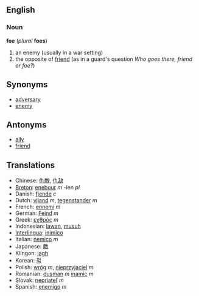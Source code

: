 ==English==
===Noun===
'''foe''' (''plural'' '''foes''')

# an enemy (usually in a war setting)
# the opposite of [[friend]] (as in a guard's question ''Who goes there, friend or foe?'')

==Synonyms==
*[[adversary]]
*[[enemy]]

==Antonyms==
*[[ally]]
*[[friend]]

<!-- * Fee, Fie, and Fum -->

== Translations ==
*Chinese: [[仇敵]], [[仇敌]]
*[[Breton]]: [[enebour]] ''m'' -ien ''pl''
*Danish: [[fjende]] ''c''
*Dutch: [[vijand]] ''m'', [[tegenstander]] ''m''
*French: [[ennemi]] ''m''
*German: [[Feind]] ''m''
*Greek: [[εχθρός]] ''m''
*Indonesian: [[lawan]], [[musuh]]
*[[Interlingua]]: [[inimico]]
*Italian: [[nemico]] ''m''
*Japanese: [[敵]]
*Klingon: [[jagh]]
*Korean: [[적]]
*Polish: [[wróg]] ''m'', [[nieprzyjaciel]] ''m''
*Romanian: [[duşman]] ''m'' [[inamic]] ''m''
*Slovak: [[nepriateľ]] ''m''
*Spanish: [[enemigo]] ''m''